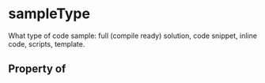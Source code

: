 # sampleType

What type of code sample: full (compile ready) solution, code snippet, inline code, scripts, template.

## Property of



